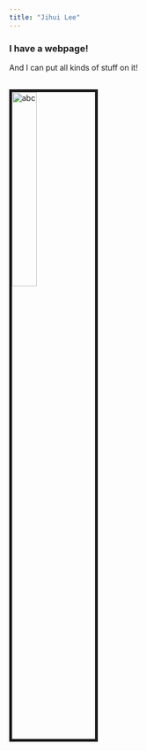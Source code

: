 ```yaml
---
title: "Jihui Lee"
---
```


### I have a webpage!

And I can put all kinds of stuff on it!

<br><img src="image/image.jpg" alt="abc" style="width:30%; border:5px solid"><br>

